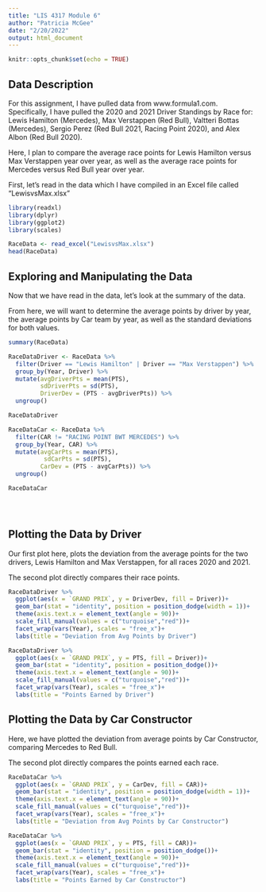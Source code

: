 ```yaml
---
title: "LIS 4317 Module 6"
author: "Patricia McGee"
date: "2/20/2022"
output: html_document
---
```


```r
knitr::opts_chunk$set(echo = TRUE)
```

## Data Description

For this assignment, I have pulled data from www.formula1.com. Specifically, I have pulled the 2020 and 2021 Driver Standings by Race for: Lewis Hamilton (Mercedes), Max Verstappen (Red Bull), Valtteri Bottas (Mercedes), Sergio Perez (Red Bull 2021, Racing Point 2020), and Alex Albon (Red Bull 2020).

Here, I plan to compare the average race points for Lewis Hamilton versus Max Verstappen year over year, as well as the average race points for Mercedes versus Red Bull year over year.

First, let's read in the data which I have compiled in an Excel file called "LewisvsMax.xlsx"


```r
library(readxl)
library(dplyr)
library(ggplot2)
library(scales)

RaceData <- read_excel("LewisvsMax.xlsx")
head(RaceData)

```
## Exploring and Manipulating the Data

Now that we have read in the data, let's look at the summary of the data.

From here, we will want to determine the average points by driver by year, the average points by Car team by year, as well as the standard deviations for both values.

```r
summary(RaceData)

RaceDataDriver <- RaceData %>%
  filter(Driver == "Lewis Hamilton" | Driver == "Max Verstappen") %>%
  group_by(Year, Driver) %>% 
  mutate(avgDriverPts = mean(PTS),
         sdDriverPts = sd(PTS),
         DriverDev = (PTS - avgDriverPts)) %>%
  ungroup()

RaceDataDriver

RaceDataCar <- RaceData %>%
  filter(CAR != "RACING POINT BWT MERCEDES") %>%
  group_by(Year, CAR) %>% 
  mutate(avgCarPts = mean(PTS),
          sdCarPts = sd(PTS),
         CarDev = (PTS - avgCarPts)) %>%
  ungroup()

RaceDataCar


  

```


## Plotting the Data by Driver

Our first plot here, plots the deviation from the average points for the two drivers, Lewis Hamilton and Max Verstappen, for all races 2020 and 2021.

The second plot directly compares their race points.


```r
RaceDataDriver %>%
  ggplot(aes(x = `GRAND PRIX`, y = DriverDev, fill = Driver))+
  geom_bar(stat = "identity", position = position_dodge(width = 1))+
  theme(axis.text.x = element_text(angle = 90))+
  scale_fill_manual(values = c("turquoise","red"))+
  facet_wrap(vars(Year), scales = "free_x")+
  labs(title = "Deviation from Avg Points by Driver")

RaceDataDriver %>%
  ggplot(aes(x = `GRAND PRIX`, y = PTS, fill = Driver))+
  geom_bar(stat = "identity", position = position_dodge())+
  theme(axis.text.x = element_text(angle = 90))+
  scale_fill_manual(values = c("turquoise","red"))+
  facet_wrap(vars(Year), scales = "free_x")+
  labs(title = "Points Earned by Driver")


```

## Plotting the Data by Car Constructor

Here, we have plotted the deviation from average points by Car Constructor, comparing Mercedes to Red Bull.

The second plot directly compares the points earned each race.


```r
RaceDataCar %>%
  ggplot(aes(x = `GRAND PRIX`, y = CarDev, fill = CAR))+
  geom_bar(stat = "identity", position = position_dodge(width = 1))+
  theme(axis.text.x = element_text(angle = 90))+
  scale_fill_manual(values = c("turquoise","red"))+
  facet_wrap(vars(Year), scales = "free_x")+
  labs(title = "Deviation from Avg Points by Car Constructor")

RaceDataCar %>%
  ggplot(aes(x = `GRAND PRIX`, y = PTS, fill = CAR))+
  geom_bar(stat = "identity", position = position_dodge())+
  theme(axis.text.x = element_text(angle = 90))+
  scale_fill_manual(values = c("turquoise","red"))+
  facet_wrap(vars(Year), scales = "free_x")+
  labs(title = "Points Earned by Car Constructor")

```


